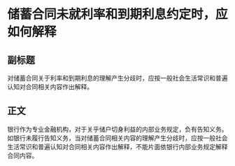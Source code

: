 # 储蓄合同未就利率和到期利息约定时，应如何解释
## 副标题
对储蓄合同关于利率和到期利息的理解产生分歧时，应按一般社会生活常识和普遍认知对合同相关内容作出解释。
## 正文
银行作为专业金融机构，对于关乎储户切身利益的内部业务规定，负有告知义务。如银行未履行告知义务，当对储蓄合同相关内容的理解产生分歧时，应按一般社会生活常识和普遍认知对合同相关内容作出解释，不能片面依银行内部业务规定解释合同内容。